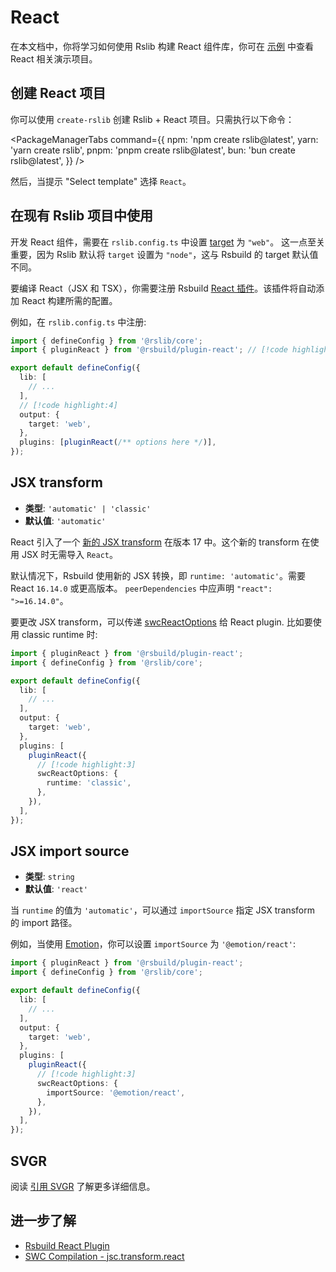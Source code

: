 # React

在本文档中，你将学习如何使用 Rslib 构建 React 组件库，你可在 [示例](https://github.com/web-infra-dev/rslib/tree/main/examples) 中查看 React 相关演示项目。

## 创建 React 项目

你可以使用 `create-rslib` 创建 Rslib + React 项目。只需执行以下命令：


<PackageManagerTabs
  command={{
    npm: 'npm create rslib@latest',
    yarn: 'yarn create rslib',
    pnpm: 'pnpm create rslib@latest',
    bun: 'bun create rslib@latest',
  }}
/>

然后，当提示 "Select template" 选择 `React`。

## 在现有 Rslib 项目中使用

开发 React 组件，需要在 `rslib.config.ts` 中设置 [target](/config/rsbuild/output#outputtarget) 为 `"web"`。 这一点至关重要，因为 Rslib 默认将 `target` 设置为 `"node"`，这与 Rsbuild 的 target 默认值不同。

要编译 React（JSX 和 TSX），你需要注册 Rsbuild [React 插件](https://rsbuild.rs/zh/plugins/list/plugin-react)。该插件将自动添加 React 构建所需的配置。

例如，在 `rslib.config.ts` 中注册:

```ts title="rslib.config.ts"
import { defineConfig } from '@rslib/core';
import { pluginReact } from '@rsbuild/plugin-react'; // [!code highlight]

export default defineConfig({
  lib: [
    // ...
  ],
  // [!code highlight:4]
  output: {
    target: 'web',
  },
  plugins: [pluginReact(/** options here */)],
});
```

## JSX transform

- **类型**: `'automatic' | 'classic'`
- **默认值**: `'automatic'`

React 引入了一个 [新的 JSX transform](https://legacy.reactjs.org/blog/2020/09/22/introducing-the-new-jsx-transform.html) 在版本 17 中。这个新的 transform 在使用 JSX 时无需导入 `React`。

默认情况下，Rsbuild 使用新的 JSX 转换，即 `runtime: 'automatic'`。需要 React `16.14.0` 或更高版本。 `peerDependencies` 中应声明 `"react": ">=16.14.0"`。

要更改 JSX transform，可以传递 [swcReactOptions](https://rsbuild.rs/zh/plugins/list/plugin-react#swcreactoptionsruntime) 给 React plugin. 比如要使用 classic runtime 时:

```ts title="rslib.config.ts"
import { pluginReact } from '@rsbuild/plugin-react';
import { defineConfig } from '@rslib/core';

export default defineConfig({
  lib: [
    // ...
  ],
  output: {
    target: 'web',
  },
  plugins: [
    pluginReact({
      // [!code highlight:3]
      swcReactOptions: {
        runtime: 'classic',
      },
    }),
  ],
});
```

## JSX import source

- **类型**: `string`
- **默认值**: `'react'`

当 `runtime` 的值为 `'automatic'`，可以通过 `importSource` 指定 JSX transform 的 import 路径。

例如，当使用 [Emotion](https://emotion.sh/)，你可以设置 `importSource` 为 `'@emotion/react'`:

```ts title="rslib.config.ts"
import { pluginReact } from '@rsbuild/plugin-react';
import { defineConfig } from '@rslib/core';

export default defineConfig({
  lib: [
    // ...
  ],
  output: {
    target: 'web',
  },
  plugins: [
    pluginReact({
      // [!code highlight:3]
      swcReactOptions: {
        importSource: '@emotion/react',
      },
    }),
  ],
});
```

## SVGR

阅读 [引用 SVGR](/guide/advanced/svgr-files) 了解更多详细信息。

## 进一步了解

- [Rsbuild React Plugin](https://rsbuild.rs/zh/plugins/list/plugin-react#swcreactoptionsruntime)
- [SWC Compilation - jsc.transform.react](https://swc.rs/docs/configuration/compilation#jsctransformreact)

